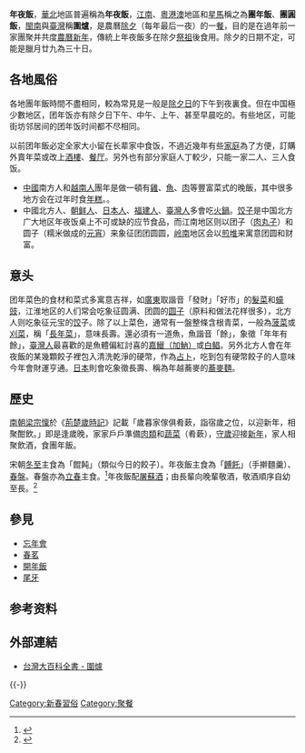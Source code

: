 {{Redirect2|團圓飯|2022年新加坡电影|團圓飯 (2022年电影)}}
{{Infobox East Asian
|title          = 年夜飯
|img= 
|imgwidth=
|caption=
| chinese        = 
| tradchi        = 年夜飯 / 團年飯 / 團圓飯 / 圍爐
| simpchi        = 年夜饭 / 团年饭 / 团圆饭 / 围炉
| pinyin         = 
| wg             = 
| chinesetext    = 
| context        = 
| hangul         = 세찬
| hanja          = 歲饌
| rr             = sechan
| mr             = 
| koreantext     = 
| kanji          = 御節料理 / 正月料理
| kana           = 
| kanahist       = 
| hiragana       = おせちりょうり / しょうがつりょうり
| katakana       = 
| shinjitai      = 
| kyujitai       = 御節料理 / 正月料理 
| romaji         = Osechi-ryōri / Shōgatsu-ryōri 
| hepburn        =  
| japanesetext   = 
| vietnamese     = Tất niên / cúng Tất niên / Lễ tất niên / tiệc Tất niên 
| chunom         = 
| hantu          = 
| hannom         = 畢年 / 񣁑畢年 / 禮畢年 / 席畢年
| vietnamesetext = 
|ryutitle=
|ryuhanji=
|ryukana=
|ryuromaji=
}}

'''年夜飯'''，[[華北|華北]]地區普遍稱為'''年夜飯'''，[[江南|江南]]、[[廣東|粵]][[香港|港]][[澳門|澳]]地區和[[星馬|星馬]]稱之為'''團年飯'''、'''團圓飯'''，[[閩南|閩南]]與[[臺灣|臺灣]]稱'''圍爐'''，是農曆[[除夕|除夕]]（每年最后一夜）的一[[餐|餐]]，目的是在過年前一家團聚并共度[[農曆新年|農曆新年]]，傳統上年夜飯多在除夕[[祭祖|祭祖]]後食用。除夕的日期不定，可能是臘月廿九為三十日。

== 各地風俗 ==
各地團年飯時間不盡相同，較為常見是一般是[[除夕日|除夕日]]的下午到夜裏食。但在中国極少數地区，团年饭亦有除夕日下午、中午、上午、甚至早晨吃的。有些地区，可能街坊邻居间的团年饭时间都不尽相同。

以前团年飯必定全家大小留在长辈家中食饭，不過近幾年有些[[家庭|家庭]]為了方便，訂購外賣年菜或改上[[酒樓|酒樓]]、[[餐厅|餐厅]]。另外也有部分家庭人丁較少，只能一家二人、三人食饭。

*[[中國|中國]]南方人和[[京族|越南人]]團年是做一頓有[[雞|雞]]、[[魚|魚]]、[[肉|肉]]等豐富菜式的晚飯，其中很多地方会在过年时食[[年糕|年糕]]。{{fact|[[上海|上海]]的團年飯（閣家歡）的菜肴，有水笋紅燒肉、炒魚片、醋烹芥辣菜，是地道的[[上海菜|上海菜]]}}。
*中國北方人、[[朝鲜族|朝鲜人]]、[[日本人|日本人]]、[[福建人|福建人]]、[[臺灣人|臺灣人]]多會吃[[火鍋|火鍋]]。[[饺子|饺子]]是中国北方广大地区年夜饭桌上不可或缺的应节食品，而江南地区则以团子（[[肉丸|肉丸子]]）和圆子（糯米做成的[[元宵|元宵]]）来象征团团圆圆，[[岭南|岭南]]地区会以[[煎堆|煎堆]]来寓意团圆和财富。

== 意头 ==
团年菜色的食材和菜式多寓意吉祥，如[[廣東|廣東]]取諧音「發財」「好市」的[[髮菜|髮菜]]和[[蠔豉|蠔豉]]，江淮地区的人们常会吃象征圆满、团圆的[[汤圆|圆子]]（原料和做法花样很多），北方人则吃象征元宝的[[饺|饺]]子。除了以上菜色，通常有一盤整條含根青菜，一般為[[菠菜|菠菜]]或[[刈菜|刈菜]]，稱「[[長年菜|長年菜]]」，意味長壽。還必須有一道魚，魚諧音「餘」，象徵「年年有餘」，[[臺灣人|臺灣人]]最喜歡的是魚體偏紅討喜的[[真鯛|嘉鱲（加魶）]]或[[白鲳|白鲳]]。另外北方人會在年夜飯的某幾顆餃子裡包入清洗乾淨的硬幣，作為[[占卜|占卜]]，吃到包有硬幣餃子的人意味今年會財運亨通。[[日本|日本]]則會吃象徵長壽、稱為年越蕎麥的[[蕎麥麵|蕎麥麵]]。

== 歷史 ==
{{seealso|中國飲食文化史}}
[[南朝梁|南朝梁]][[宗懍|宗懍]]於《[[荊楚歲時記|荊楚歲時記]]》記載「歲暮家傢俱肴蔌，詣宿歲之位，以迎新年，相聚酣飲。」即是逢歲晚，家家戶戶準備[[肉類|肉類]]和[[蔬菜|蔬菜]]（肴蔌），[[守歲|守歲]]迎接[[新年|新年]]，家人相聚飲酒，食團年飯。

宋朝[[冬至|冬至]]主食為「餛飩」（類似今日的餃子）。年夜飯主食為「[[餺飥|餺飥]]」（手擀麵羹）、[[春饼|春盤]]。春盤亦為[[立春|立春]]主食。<ref name="過一個歡樂的宋朝新年">{{Cite news|url=http://magazine.chinatimes.com/jiangyi/20160606004070-300606|title=吃一場宋朝年夜飯|last=李開周|newspaper=CTnews書刊|accessdate=2018-08-08|language=zh-TW|archive-date=2018-08-08|archive-url=https://web.archive.org/web/20180808171451/http://magazine.chinatimes.com/jiangyi/20160606004070-300606|dead-url=no}}</ref>年夜飯配[[屠蘇酒|屠蘇酒]]；由長輩向晚輩敬酒，敬酒順序自幼至長。<ref name="過一個歡樂的宋朝新年2">{{Cite web|url=https://www.kingstone.com.tw/3hrs/book_page.asp?kmcode=2015380099993&readpage=2&show=freeread|title=過一個歡樂的宋朝新年【連載】－ 金石堂|accessdate=2018-08-09|work=www.kingstone.com.tw|language=zh-tw|archive-date=2018-08-09|archive-url=https://web.archive.org/web/20180809060645/https://www.kingstone.com.tw/3hrs/book_page.asp?kmcode=2015380099993&readpage=2&show=freeread|dead-url=no}}</ref>

==參見==
*[[忘年會|忘年會]]
*[[春茗|春茗]]
*[[開年飯|開年飯]]
*[[尾牙|尾牙]]

==参考资料==
{{reflist}}

==外部連結==
*[http://nrch.culture.tw/twpedia.aspx?id=11659 台灣大百科全書 - 圍爐]

{{-}}
{{春节}}

{{Authority control}}
[[Category:新春習俗|Category:新春習俗]]

[[Category:聚餐|Category:聚餐]]